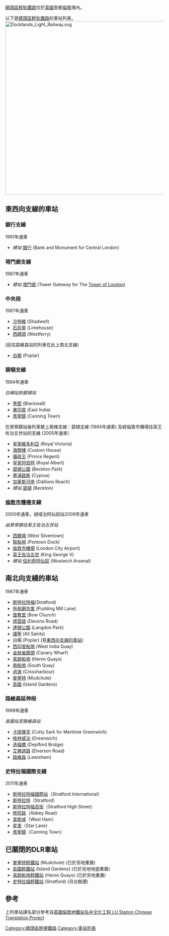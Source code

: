 [[碼頭區輕轨鐵路|碼頭區輕轨鐵路]]位於[[英國|英國]]首都[[倫敦|倫敦]]境內。

以下是[[碼頭區輕轨鐵路|碼頭區輕轨鐵路]]的車站列表。
[[File:Docklands_Light_Railway.svg|550px]]

== 東西向支線的車站 ==
=== 銀行支線 ===
1991年通車
*''總站'' [[銀行站|銀行]] (Bank and Monument for Central London)

=== 塔門廊支線 ===
1987年通車
*''總站'' [[塔門廊輕鐵站|塔門廊]] (Tower Gateway for The [[Tower_of_London|Tower of London]])

=== 中央段 ===
1987年通車
*[[沙特維輕鐵站|沙特維]] (Shadwell)
*[[石灰屋站|石灰屋]] (Limehouse)
*[[西碼頭輕鐵站|西碼頭]] (Westferry) 
(前往路維森站的列車在此上南北支線)
*[[白楊輕鐵站|白楊]] (Poplar)

=== 碧頓支線 ===
1994年通車

'' 白楊站到碧頓站 ''

*[[黑壁輕鐵站|黑壁]] (Blackwall)
*[[東印度輕鐵站|東印度]] (East India)
*[[景寧鎮站|景寧鎮]] (Canning Town)

在景寧鎮站後列車駛上兩條支線：碧頓支線 (1994年通車) 及經倫敦市機場往英王佐治五世站的支線 (2005年通車)

*[[皇家維多利亞輕鐵站|皇家維多利亞]] (Royal Victoria)
*[[海關樓輕鐵站|海關樓]] (Custom House)
*[[攝政王輕鐵站|攝政王]] (Prince Regent)
*[[皇家阿伯特輕鐵站|皇家阿伯特]] (Royal Albert)
*[[碧頓公園輕鐵站|碧頓公園]] (Beckton Park)
*[[塞浦路斯輕鐵站|塞浦路斯]] (Cyprus)
*[[加量斯河岸輕鐵站|加量斯河岸]] (Gallions Reach)
*''總站'' [[碧頓輕鐵站|碧頓]] (Beckton)

=== [[倫敦市機場|倫敦市機場]]支線 ===
2005年通車，胡域治阿仙奴站2009年通車

''由景寧鎮往英王佐治五世站''

*[[西銀城輕鐵站|西銀城]] (West Silvertown)
*[[駁船塢輕鐵站|駁船塢]] (Pontoon Dock)
*[[倫敦市機場輕鐵站|倫敦市機場]] (London City Airport)
*[[英王佐治五世輕鐵站|英王佐治五世]] (King George V)
*''總站'' [[伍利奇阿仙奴輕鐵站|伍利奇阿仙奴]] (Woolwich Arsenal)

== 南北向支綫的車站 ==
1987年通車
*[[斯特拉特福站|斯特拉特福]](Stratford)
*[[布甸磨坊里輕鐵站|布甸磨坊里]] (Pudding Mill Lane)
*[[堡教堂輕鐵站|堡教堂]] (Bow Church)
*[[德雲路輕鐵站|德雲路]] (Devons Road)
*[[連頓公園輕鐵站|連頓公園]] (Langdon Park)
*[[諸聖輕鐵站|諸聖]] (All Saints)
*白楊 (Poplar) (見[[#東西向支線的車站|東西向支線的車站]])
*[[西印度船塢輕鐵站|西印度船塢]] (West India Quay)
*[[金絲雀碼頭站|金絲雀碼頭]] (Canary Wharf)
*[[喜朗船塢輕鐵站|喜朗船塢]] (Heron Quays)
*[[南船塢輕鐵站|南船塢]] (South Quay)
*[[過海輕鐵站|過海]] (Crossharbour)
*[[麥塞特輕鐵站|麥塞特]] (Mudchute)
*[[島園輕鐵站|島園]] (Island Gardens)

=== 路維森延伸段 ===
1999年通車

''島園站至路維森站''

*[[卡提薩克輕鐵站|卡提薩克]] (Cutty Sark for Maritime Greenwich)
*[[格林威治站|格林威治]] (Greenwich)
*[[迭福橋輕鐵站|迭福橋]] (Deptford Bridge)
*[[艾佛遜路輕鐵站|艾佛遜路]] (Elverson Road)
*[[路維森站|路維森]] (Lewisham)

===史特拉福國際支綫===
2011年通車

*[[斯特拉特福國際站|斯特拉特福國際站]]（Stratford International）
*[[斯特拉特福站|斯特拉特]]（Stratford）
*[[斯特拉特福高街站|斯特拉特福高街]]（Stratford High Street）
*[[修院路站|修院路]]（Abbey Road）
*[[韋斯咸站|韋斯咸]]（West Ham）
*[[星里輕鐵站|星里]]（Star Lane）
*[[景寧鎮站|景寧鎮]]（Canning Town）

== 已關閉的DLR車站 ==
*[[麥塞特輕鐵站|麥塞特輕鐵站]] (Mudchute) (已於另地重置)
*[[島園輕鐵站|島園輕鐵站]] (Island Gardens) (已於另地地底重置)
*[[喜朗船塢輕鐵站|喜朗船塢輕鐵站]] (Heron Quays) (已於另地重置)
*[[史特拉福輕鐵站|史特拉福輕鐵站]] (Stratford) (月台搬遷)

== 參考 ==
上列車站譯名部分參考自[http://www.seedwiki.com/wiki/lu_station_chinese_translation_project/dockland_light_rail?wikiPageId=966015 英國倫敦地鐵站名中文化工程 LU Station Chinese Translation Project] {{Wayback|url=http://www.seedwiki.com/wiki/lu_station_chinese_translation_project/dockland_light_rail?wikiPageId=966015 |date=20080130031805 }}

[[Category:碼頭區輕便鐵路|Category:碼頭區輕便鐵路]]
[[Category:車站列表|Category:車站列表]]